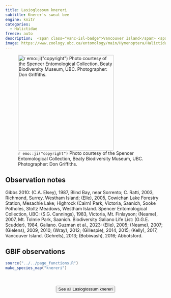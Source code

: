 ```yaml
---
title: Lasioglossum knereri
subtitle: Knerer's sweat bee
engine: knitr
categories:
  - Halictidae
freeze: auto
description:  <span class="vanc-isl-badge">Vancouver Island</span> <span class="lower-mainland-badge">Lower Mainland</span> <span class="gali-badge">Galiano</span>
image: https://www.zoology.ubc.ca/entomology/main/Hymenoptera/Halictidae/Lasioglossum%20knereri%20(3lateral)%20.jpg
---
```

![`r emo::ji("copyright")` Photo courtesy of the Spencer Entomological Collection, Beaty Biodiversity Museum, UBC. Photographer: Don Griffiths.](https://www.zoology.ubc.ca/entomology/main/Hymenoptera/Halictidae/Lasioglossum%20knereri%20(3lateral)%20.jpg){height=300}

## Observation notes  
Gibbs 2010: (C.A. Elsey), 1987, <span class="hl-place-name">Blind Bay</span>, near <span class="hl-place-name">Sorrento</span>; C. Ratti, 2003, <span class="hl-place-name">Richmond</span>, <span class="hl-place-name">Surrey</span>, <span class="hl-place-name">Westham Island</span>; (Elle), 2005, <span class="hl-place-name"><span class="hl-place-name">Cowichan</span> Lake</span> Forestry Station, <span class="hl-place-name">Mesachie Lake</span>; Highrock (Cairn) Park, <span class="hl-place-name">Victoria</span>, <span class="hl-place-name">Saanich</span>, <span class="hl-place-name">Sooke</span> Potholes, Stoltz Meadows, <span class="hl-place-name">Westham Island</span>. Spencer Entomological Collection, UBC:  (S.G. Cannings), 1983, <span class="hl-place-name">Victoria</span>, Mt. Finlayson; (Neame), 2007, <span class="hl-place-name">Mt. Tolmie Park</span>, <span class="hl-place-name">Saanich</span>. Biodiversity Galiano Life List: (G.G.E. Scudder), 1984, Galiano. Guzman et al., 2023: (Elle), 2005; (Neame), 2007; (Gielens), 2009, 2010; (Wray), 2012; (Gillespie), 2014, 2015; (Kelly), 2017, <span class="hl-place-name"><span class="hl-place-name"><span class="hl-place-name">Vancouver</span> Is</span>land</span>. (Gehrels), 2013; (Bobiwash), 2016; <span class="hl-place-name">Abbotsford</span>.

## GBIF observations  


```r
source("../../page_functions.R")
make_species_map("knereri")
```
<br><br>
<center>


<a href="https://www.zoology.ubc.ca/entomology/main/Hymenoptera/Halictidae/Lasioglossum%20knereri.php"><button type="button" class="btn btn-secondary">See all Lasioglossum knereri <i class="fa-solid fa-arrow-up-right-from-square"></i> </button></a>
</center>
